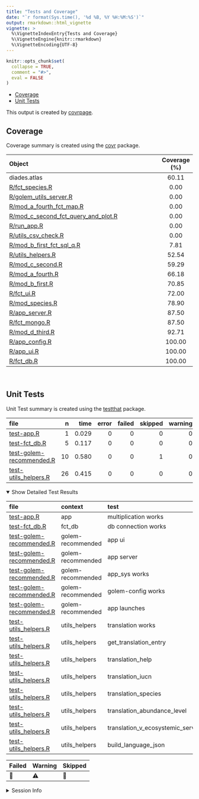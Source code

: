 ```yaml
---
title: "Tests and Coverage"
date: "`r format(Sys.time(), '%d %B, %Y %H:%M:%S')`"
output: rmarkdown::html_vignette
vignette: >
  %\VignetteIndexEntry{Tests and Coverage}
  %\VignetteEngine{knitr::rmarkdown}
  %\VignetteEncoding{UTF-8}
---
```

  
```r
knitr::opts_chunk$set(
  collapse = TRUE,
  comment = "#>",
  eval = FALSE
)
```

<!--- Placeholder for tests/README.md Do Not Edit--->
-   [Coverage](#coverage)
-   [Unit Tests](#unit-tests)

This output is created by
[covrpage](https://github.com/yonicd/covrpage).

## Coverage

Coverage summary is created using the
[covr](https://github.com/r-lib/covr) package.

| Object                                                                         | Coverage (%) |
|:-------------------------------------------------------------------------------|:------------:|
| diades.atlas                                                                   |    60.11     |
| [R/fct_species.R](https://github.com/inrae/diades.atlas/blob/main/R/fct_species.R)                                          |     0.00     |
| [R/golem_utils_server.R](https://github.com/inrae/diades.atlas/blob/main/R/golem_utils_server.R)                            |     0.00     |
| [R/mod_a\_fourth_fct_map.R](https://github.com/inrae/diades.atlas/blob/main/R/mod_a_fourth_fct_map.R)                       |     0.00     |
| [R/mod_c\_second_fct_query_and_plot.R](https://github.com/inrae/diades.atlas/blob/main/R/mod_c_second_fct_query_and_plot.R) |     0.00     |
| [R/run_app.R](https://github.com/inrae/diades.atlas/blob/main/R/run_app.R)                                                  |     0.00     |
| [R/utils_csv_check.R](https://github.com/inrae/diades.atlas/blob/main/R/utils_csv_check.R)                                  |     0.00     |
| [R/mod_b\_first_fct_sql_q.R](https://github.com/inrae/diades.atlas/blob/main/R/mod_b_first_fct_sql_q.R)                     |     7.81     |
| [R/utils_helpers.R](https://github.com/inrae/diades.atlas/blob/main/R/utils_helpers.R)                                      |    52.54     |
| [R/mod_c\_second.R](https://github.com/inrae/diades.atlas/blob/main/R/mod_c_second.R)                                       |    59.29     |
| [R/mod_a\_fourth.R](https://github.com/inrae/diades.atlas/blob/main/R/mod_a_fourth.R)                                       |    66.18     |
| [R/mod_b\_first.R](https://github.com/inrae/diades.atlas/blob/main/R/mod_b_first.R)                                         |    70.85     |
| [R/fct_ui.R](https://github.com/inrae/diades.atlas/blob/main/R/fct_ui.R)                                                    |    72.00     |
| [R/mod_species.R](https://github.com/inrae/diades.atlas/blob/main/R/mod_species.R)                                          |    78.90     |
| [R/app_server.R](https://github.com/inrae/diades.atlas/blob/main/R/app_server.R)                                            |    87.50     |
| [R/fct_mongo.R](https://github.com/inrae/diades.atlas/blob/main/R/fct_mongo.R)                                              |    87.50     |
| [R/mod_d\_third.R](https://github.com/inrae/diades.atlas/blob/main/R/mod_d_third.R)                                         |    92.71     |
| [R/app_config.R](https://github.com/inrae/diades.atlas/blob/main/R/app_config.R)                                            |    100.00    |
| [R/app_ui.R](https://github.com/inrae/diades.atlas/blob/main/R/app_ui.R)                                                    |    100.00    |
| [R/fct_db.R](https://github.com/inrae/diades.atlas/blob/main/R/fct_db.R)                                                    |    100.00    |

<br>

## Unit Tests

Unit Test summary is created using the
[testthat](https://github.com/r-lib/testthat) package.

| file                                                          |   n |  time | error | failed | skipped | warning | icon |
|:--------------------------------------------------------------|----:|------:|------:|-------:|--------:|--------:|:-----|
| [test-app.R](https://github.com/inrae/diades.atlas/blob/main/tests/testthat/test-app.R)                             |   1 | 0.029 |     0 |      0 |       0 |       0 |      |
| [test-fct_db.R](https://github.com/inrae/diades.atlas/blob/main/tests/testthat/test-fct_db.R)                       |   5 | 0.117 |     0 |      0 |       0 |       0 |      |
| [test-golem-recommended.R](https://github.com/inrae/diades.atlas/blob/main/tests/testthat/test-golem-recommended.R) |  10 | 0.580 |     0 |      0 |       1 |       0 | 🔶   |
| [test-utils_helpers.R](https://github.com/inrae/diades.atlas/blob/main/tests/testthat/test-utils_helpers.R)         |  26 | 0.415 |     0 |      0 |       0 |       0 |      |

<details open>
<summary>
Show Detailed Test Results
</summary>

| file                                                                  | context           | test                                | status  |   n |  time | icon |
|:----------------------------------------------------------------------|:------------------|:------------------------------------|:--------|----:|------:|:-----|
| [test-app.R](https://github.com/inrae/diades.atlas/blob/main/tests/testthat/test-app.R#L2)                                  | app               | multiplication works                | PASS    |   1 | 0.029 |      |
| [test-fct_db.R](https://github.com/inrae/diades.atlas/blob/main/tests/testthat/test-fct_db.R#L11_L13)                       | fct_db            | db connection works                 | PASS    |   5 | 0.117 |      |
| [test-golem-recommended.R](https://github.com/inrae/diades.atlas/blob/main/tests/testthat/test-golem-recommended.R#L3)      | golem-recommended | app ui                              | PASS    |   2 | 0.553 |      |
| [test-golem-recommended.R](https://github.com/inrae/diades.atlas/blob/main/tests/testthat/test-golem-recommended.R#L13)     | golem-recommended | app server                          | PASS    |   4 | 0.011 |      |
| [test-golem-recommended.R](https://github.com/inrae/diades.atlas/blob/main/tests/testthat/test-golem-recommended.R#L24_L26) | golem-recommended | app_sys works                       | PASS    |   1 | 0.005 |      |
| [test-golem-recommended.R](https://github.com/inrae/diades.atlas/blob/main/tests/testthat/test-golem-recommended.R#L36_L42) | golem-recommended | golem-config works                  | PASS    |   2 | 0.009 |      |
| [test-golem-recommended.R](https://github.com/inrae/diades.atlas/blob/main/tests/testthat/test-golem-recommended.R#L72)     | golem-recommended | app launches                        | SKIPPED |   1 | 0.002 | 🔶   |
| [test-utils_helpers.R](https://github.com/inrae/diades.atlas/blob/main/tests/testthat/test-utils_helpers.R#L3)              | utils_helpers     | translation works                   | PASS    |   2 | 0.008 |      |
| [test-utils_helpers.R](https://github.com/inrae/diades.atlas/blob/main/tests/testthat/test-utils_helpers.R#L16)             | utils_helpers     | get_translation_entry               | PASS    |   2 | 0.011 |      |
| [test-utils_helpers.R](https://github.com/inrae/diades.atlas/blob/main/tests/testthat/test-utils_helpers.R#L32)             | utils_helpers     | translation_help                    | PASS    |   2 | 0.007 |      |
| [test-utils_helpers.R](https://github.com/inrae/diades.atlas/blob/main/tests/testthat/test-utils_helpers.R#L44)             | utils_helpers     | translation_iucn                    | PASS    |   2 | 0.006 |      |
| [test-utils_helpers.R](https://github.com/inrae/diades.atlas/blob/main/tests/testthat/test-utils_helpers.R#L57)             | utils_helpers     | translation_species                 | PASS    |   5 | 0.011 |      |
| [test-utils_helpers.R](https://github.com/inrae/diades.atlas/blob/main/tests/testthat/test-utils_helpers.R#L76)             | utils_helpers     | translation_abundance_level         | PASS    |   5 | 0.010 |      |
| [test-utils_helpers.R](https://github.com/inrae/diades.atlas/blob/main/tests/testthat/test-utils_helpers.R#L95)             | utils_helpers     | translation_v\_ecosystemic_services | PASS    |   5 | 0.107 |      |
| [test-utils_helpers.R](https://github.com/inrae/diades.atlas/blob/main/tests/testthat/test-utils_helpers.R#L114_L116)       | utils_helpers     | build_language_json                 | PASS    |   3 | 0.255 |      |

| Failed | Warning | Skipped |
|:-------|:--------|:--------|
| 🛑     | ⚠️      | 🔶      |

</details>
<details>
<summary>
Session Info
</summary>

| Field    | Value                        |
|:---------|:-----------------------------|
| Version  | R version 4.1.2 (2021-11-01) |
| Platform | x86_64-pc-linux-gnu (64-bit) |
| Running  | Ubuntu 20.04.3 LTS           |
| Language | fr_FR                        |
| Timezone | Europe/Paris                 |

| Package  | Version |
|:---------|:--------|
| testthat | 3.1.0   |
| covr     | 3.5.1   |
| covrpage | 0.1     |

</details>
<!--- Final Status : skipped/warning --->
